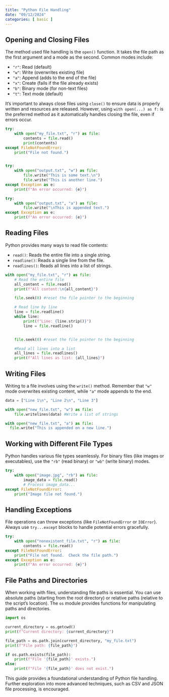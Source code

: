 ```yaml
---
title: "Python File Handling"
date: "09/12/2024"
categories: [ basic ]
---
```


## Opening and Closing Files

The method used file handling is the `open()` function.  It takes the file path as the first argument and a mode as the second.  Common modes include:

* `"r"`: Read (default)
* `"w"`: Write (overwrites existing file)
* `"a"`: Append (adds to the end of the file)
* `"x"`: Create (fails if the file already exists)
* `"b"`: Binary mode (for non-text files)
* `"t"`: Text mode (default)

It's important to always close files using `close()` to ensure data is properly written and resources are released. However, using `with open(...) as f:` is the preferred method as it automatically handles closing the file, even if errors occur.


```python
try:
    with open("my_file.txt", "r") as file:
        contents = file.read()
        print(contents)
except FileNotFoundError:
    print("File not found.")


try:
    with open("output.txt", "w") as file:
        file.write("This is some text.\n")
        file.write("This is another line.")
except Exception as e:
    print(f"An error occurred: {e}")

try:
    with open("output.txt", "a") as file:
        file.write("\nThis is appended text.")
except Exception as e:
    print(f"An error occurred: {e}")

```

## Reading Files

Python provides many ways to read file contents:

* `read()`: Reads the entire file into a single string.
* `readline()`: Reads a single line from the file.
* `readlines()`: Reads all lines into a list of strings.


```python
with open("my_file.txt", "r") as file:
    # Read the entire file
    all_content = file.read()
    print(f"All content:\n{all_content}")

    file.seek(0) #reset the file pointer to the beginning

    # Read line by line
    line = file.readline()
    while line:
        print(f"Line: {line.strip()}")
        line = file.readline()


    file.seek(0) #reset the file pointer to the beginning

    #Read all lines into a list
    all_lines = file.readlines()
    print(f"All lines as list: {all_lines}")

```

## Writing Files

Writing to a file involves using the `write()` method. Remember that `"w"` mode overwrites existing content, while `"a"` mode appends to the end.


```python
data = ["Line 1\n", "Line 2\n", "Line 3"]

with open("new_file.txt", "w") as file:
    file.writelines(data) #Write a list of strings

with open("new_file.txt", "a") as file:
  file.write("This is appended on a new line.")

```

## Working with Different File Types

Python handles various file types seamlessly. For binary files (like images or executables), use the `"rb"` (read binary) or `"wb"` (write binary) modes.


```python
try:
    with open("image.jpg", "rb") as file:
        image_data = file.read()
        # Process image_data...
except FileNotFoundError:
    print("Image file not found.")
```

## Handling Exceptions

File operations can throw exceptions (like `FileNotFoundError` or `IOError`).  Always use `try...except` blocks to handle potential errors gracefully.


```python
try:
    with open("nonexistent_file.txt", "r") as file:
        contents = file.read()
except FileNotFoundError:
    print("File not found.  Check the file path.")
except Exception as e:
    print(f"An error occurred: {e}")
```

##  File Paths and Directories


When working with files, understanding file paths is essential.  You can use absolute paths (starting from the root directory) or relative paths (relative to the script's location).  The `os` module provides functions for manipulating paths and directories.


```python
import os

current_directory = os.getcwd()
print(f"Current directory: {current_directory}")

file_path = os.path.join(current_directory, "my_file.txt")
print(f"File path: {file_path}")

if os.path.exists(file_path):
    print(f"File '{file_path}' exists.")
else:
    print(f"File '{file_path}' does not exist.")

```


This guide provides a foundational understanding of Python file handling.  Further exploration into more advanced techniques, such as CSV and JSON file processing, is encouraged.

